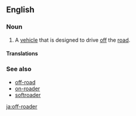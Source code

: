 ==English==

===Noun===
{{en-noun}}

# {{context|idiomatic|lang=en}} A [[vehicle]] that is designed to drive [[off]] the [[road]].

====Translations====
{{trans-top|vehicle designed for driving offroad}}
{{trans-mid}}
{{trans-bottom}}

===See also===
* [[off-road]]
* [[on-roader]]
* [[softroader]]

[[ja:off-roader]]